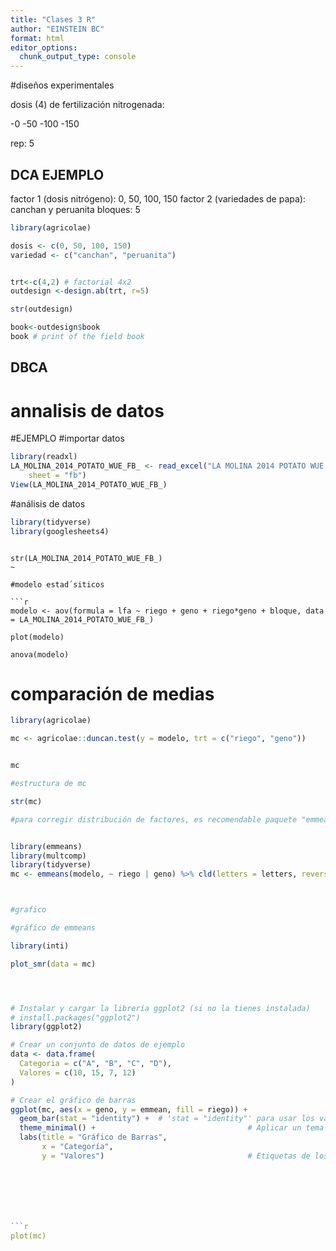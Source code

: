 ```yaml
---
title: "Clases 3 R"
author: "EINSTEIN BC"
format: html
editor_options: 
  chunk_output_type: console
---
```


#diseños experimentales

dosis (4) de fertilización nitrogenada:

-0
-50
-100
-150

rep: 5


## DCA EJEMPLO

factor 1 (dosis nitrógeno): 0, 50, 100, 150
factor 2 (variedades de papa): canchan y peruanita
bloques: 5

```r
library(agricolae)

dosis <- c(0, 50, 100, 150)
variedad <- c("canchan", "peruanita")


trt<-c(4,2) # factorial 4x2
outdesign <-design.ab(trt, r=5)

str(outdesign)

book<-outdesign$book
book # print of the field book


```


## DBCA

# annalisis de datos


#EJEMPLO
#importar datos
```r

library(readxl)
LA_MOLINA_2014_POTATO_WUE_FB_ <- read_excel("LA MOLINA 2014 POTATO WUE (FB).xlsx", 
    sheet = "fb")
View(LA_MOLINA_2014_POTATO_WUE_FB_)


```

#análisis de datos

```r
library(tidyverse)
library(googlesheets4)
```




```

str(LA_MOLINA_2014_POTATO_WUE_FB_)
~

#modelo estad´siticos

```r

modelo <- aov(formula = lfa ~ riego + geno + riego*geno + bloque, data = LA_MOLINA_2014_POTATO_WUE_FB_)

plot(modelo)

anova(modelo)

```

# comparación de medias

```r

library(agricolae)

mc <- agricolae::duncan.test(y = modelo, trt = c("riego", "geno"))


mc

#estructura de mc

str(mc)

#para corregir distribución de factores, es recomendable paquete "emmeans"



```


```r

library(emmeans)
library(multcomp)
library(tidyverse)
mc <- emmeans(modelo, ~ riego | geno) %>% cld(letters = letters, reversed = T)



#grafico

#gráfico de emmeans

library(inti)

plot_smr(data = mc)




# Instalar y cargar la librería ggplot2 (si no la tienes instalada)
# install.packages("ggplot2")
library(ggplot2)

# Crear un conjunto de datos de ejemplo
data <- data.frame(
  Categoria = c("A", "B", "C", "D"),
  Valores = c(10, 15, 7, 12)
)

# Crear el gráfico de barras
ggplot(mc, aes(x = geno, y = emmean, fill = riego)) +
  geom_bar(stat = "identity") +  # 'stat = "identity"' para usar los valores reales
  theme_minimal() +                                  # Aplicar un tema limpio
  labs(title = "Gráfico de Barras",
       x = "Categoría", 
       y = "Valores")                                # Etiquetas de los ejes







```r

plot(mc)

```
















